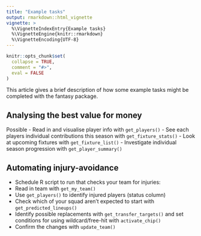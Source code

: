 ```yaml
---
title: "Example tasks"
output: rmarkdown::html_vignette
vignette: >
  %\VignetteIndexEntry{Example tasks}
  %\VignetteEngine{knitr::rmarkdown}
  %\VignetteEncoding{UTF-8}
---
```


```r
knitr::opts_chunk$set(
  collapse = TRUE,
  comment = "#>",
  eval = FALSE
)
```

This article gives a brief description of how some example tasks might be completed with the fantasy package.

## Analysing the best value for money
Possible
- Read in and visualise player info with `get_players()`
- See each players individual contributions this season with `get_fixture_stats()`
- Look at upcoming fixtures with `get_fixture_list()`
- Investigate individual season progression with `get_player_summary()`

## Automating injury-avoidance
- Schedule R script to run that checks your team for injuries:
- Read in team with `get_my_team()`
- Use `get_players()` to identify injured players (status column)
- Check which of your squad aren't expected to start with `get_predicted_lineups()`
- Identify possible replacements with `get_transfer_targets()` and set conditions for using wildcard/free-hit with `activate_chip()`
- Confirm the changes with `update_team()`
